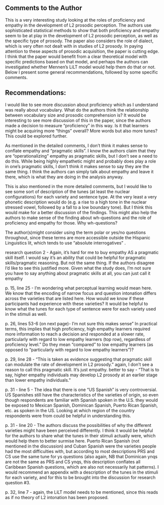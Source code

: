 
## Comments to the Author

\RC This is a very interesting study looking at the roles of proficiency and empathy in the development of L2 prosodic perception. The authors use sophisticated statistical methods to show that both proficiency and empathy seem to be at play in the development of L2 prosodic perception, as well as the specific type of prosody. The paper also considers the role of dialect, which is very often not dealt with in studies of L2 prosody. In paying attention to these aspects of prosodic acquisition, the paper is cutting edge. I think that the paper would benefit from a clear theoretical model with specific predictions based on that model, and perhaps the authors can investigated whether Mennen's LiLT model would help them do that or not. Below I present some general recommendations, followed by some specific comments. 

\WorkInProgress
\Easy

## Recommendations: 

\RC I would like to see more discussion about proficiency which as I understand was really about vocabulary. What do the authors think the relationship between vocabulary size and prosodic comprehension is? It would be interesting to see more discussion of this in the paper, since the authors made a decision to measure “proficiency” in this way. Is it that learners might be acquiring more “things” overall? More words but also more tunes? This could be explored further.

\WorkInProgress
\Easy

\RC As mentioned in the detailed comments, I don’t think it makes sense to conflate empathy and “pragmatic skills”. I know the authors claim that they are “operationalizing” empathy as pragmatic skills, but I don’t see a need to do this. While being highly empathetic might and probably does play a role in one’s pragmatic skills, I don’t think it makes sense to say they are the same thing. I think the authors can simply talk about empathy and leave it there, which is what they are doing in the analysis anyway. 

\WorkInProgress
\Easy

\RC This is also mentioned in the more detailed comments, but I would like to see some sort of description of the tunes (at least the nuclear configurations) for each variety and sentence type. At the very least a very phonetic description would do (e.g. a rise to a high tone in the nuclear stressed vowel, followed by a fall to a low boundary tone). But I think this would make for a better discussion of the findings. This might also help the authors to make sense of the finding about wh-questions and the role of proficiency and empathy for those. Why wh-questions? 

\WorkInProgress
\Easy

\RC{While the paper points out the need for L2 models to account for levels further than the segment, the paper doesn’t make any suggestions about how to do so and does not mention the most recent proposal of a model for L2 intonation. Please check the following for the model more generally: 

Mennen, I. (2015). Beyond segments: Towards a L2 intonation learning theory. In E. Delais-Roussaire, M. Avanzi, \& S. Herment (Eds.), Prosody and language in contact (pp. 171–188). Heidelberg, Germany: Springer

And specifically for the case of Spanish:

Sánchez Alvarado, Covadonga. 2020. The production and perception of subject focus prosody in L2 Spanish. University of Massachusetts Amherst dissertation. 

Alvarado, Covadonga Sánchez and Armstrong, Meghan. "Prosodic Marking of Object Focus in L2 Spanish" Studies in Hispanic and Lusophone Linguistics, vol. 15, no. 1, 2022, pp. 211-250. <https://www.degruyter.com/document/doi/10.1515/shll-2022-2060/html>
}


\WorkInProgress
\Easy



\RC{p. 3, line 23-29 - Please also include literature on information structure (focus, givenness, etc.) as well as speaker belief states
}

\WorkInProgress
\Easy

\RC{p. 4, 47-50 - I think it could be useful to include some concrete examples of the various meanings here, to demonstrate the plethora of meanings that can arise
}

\WorkInProgress
\Easy

\RC{p. 5, 23-29 - Also reference the discussion regarding the instruction of prosody in Durwing \& Monroe 2015
}

\WorkInProgress
\Easy

\RC{p. 6,paragraph beginning on line 47 - there should be some mention of Mennen’s LiLT (L2 intonational learning theory) model of L2 intonation and the recent work using this model
}

\WorkInProgress
\Easy

\RC{p. 6 line 39 - both Caribbean Spanish and Argentine (porteño?) Spanish use final f0 falls for yes-no questions (absolute interrogatives), I’m not sure this description actually captures the differences. Also, there are differences in the actual falls in different Caribbean Spanishes. Varieties of DR Spanish use what is best described as H+L* L% while Puerto Rican Spanish uses ¡H* L%. I think Hualde & Prieto also shows that question falls are actually rather common in Spanish, even if their pragmatic meanings are more restricted. 
}

\WorkInProgress
\Easy

\RC The author(s)might consider using the term polar or yes/no questions throughout, since these terms are more accessible outside the Hispanic Linguistics lit, which tends to use “absolute interrogatives” . 

\WorkInProgress
\Easy

\RC{p. 9 line 4 - has empathy been “operationalized as pragmatic skill” in the past? Is it really possible to say that they are the same thing, vs. one leading to the other? 
}

\WorkInProgress
\Easy


\RC{p. 10 - line 45 - perceptional—> perceptual??}

\WorkInProgress
\Easy

\RC research question 2 - Again, it’s hard for me to buy empathy AS a pragmatic skill itself. I would say it’s an ability that could be helpful for pragmatic skills/pragmatic reasoning. But not the same thing. If the authors disagree I’d like to see this justified more. Given what the study does, I’m not sure you have to say anything about pragmatic skills at all, you can just call it empathy

\WorkInProgress
\Easy

\RC{p. 11, line 8, again, why not just call them yes-no questions?}

\WorkInProgress
\Easy

\RC p. 15, line 25 - I’m wondering what perceptual learning would mean here. We know that the encoding of narrow focus and question intonation differs across the varieties that are listed here. How would we know if these participants had experience with these varieties? It would be helpful to know what the tunes for each type of sentence were for each variety used in the stimuli as well. 

\WorkInProgress
\Easy

\RC p. 26, lines 53-6 (on next page)- I’m not sure this makes sense” In practical terms, this implies that high proficiency, high empathy learners required more information to reach a decision and responded at a slower rate, particularly with regard to low empathy learners (top row), regardless of proficiency level.”
Do they mean “compared” to low empathy learners (as opposed to “particularly with regard to low empathy learners”)?

\WorkInProgress
\Easy

\RC p. 29, line 28 - "This is taken as evidence suggesting that pragmatic skill can modulate the rate of development in L2 prosody.” again, I don’t see a reason to call this pragmatic skill. It’s just empathy. better to say - "That is to say, higher empathy individuals may develop L2 prosody at an earlier stage than lower empathy individuals.”

\WorkInProgress
\Easy

\RC p. 31 - line 5 - The idea that there is one “US Spanish” is very controversial. US Spanishes still have the characteristics of the varieties of origin, so even though respondents are familiar with Spanish spoken in the U.S. they would be exposed to Mexican Spanish, Dominican Spanish, Puerto Rican Spanish, etc. as spoken in the US. Looking at which region of the country respondents were from could be helpful in understanding this. 

\WorkInProgress
\Easy

\RC p. 31 - line 20 - The authors discuss the possibilities of why the different varieties might have been perceived differently. I think it would be helpful for the authors to share what the tunes in their stimuli actually were, which would help them to better surmise here.  Puerto Rican Spanish (not mentioned in the discussion) and Cuban Spanish were the varieties people had the most difficulties with, but according to most descriptions PRS and CS use the same tune for ys questions (also again, NB that Dominican ynqs are not the same as PRS and CS ynqs, this description conflates all Caribbean Spanish questions, which are also not necessarily hat patterns). I would recommend an appendix with a description of the tunes in the stimuli for each variety, and for this to be brought into the discussion for research question #3.

\WorkInProgress
\Easy

\RC p. 32, line 7 - again, the LiLT model needs to be mentioned, since this reads as if no theory of L2 intonation has been proposed. 

\WorkInProgress
\Easy

